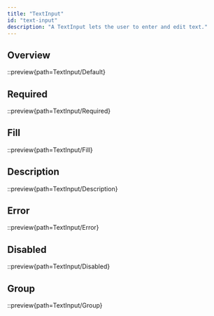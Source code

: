 ```yaml
---
title: "TextInput"
id: "text-input"
description: "A TextInput lets the user to enter and edit text."
---
```


## Overview

::preview{path=TextInput/Default}

## Required

::preview{path=TextInput/Required}

## Fill

::preview{path=TextInput/Fill}

## Description

::preview{path=TextInput/Description}

## Error

::preview{path=TextInput/Error}

## Disabled

::preview{path=TextInput/Disabled}

## Group

::preview{path=TextInput/Group}
